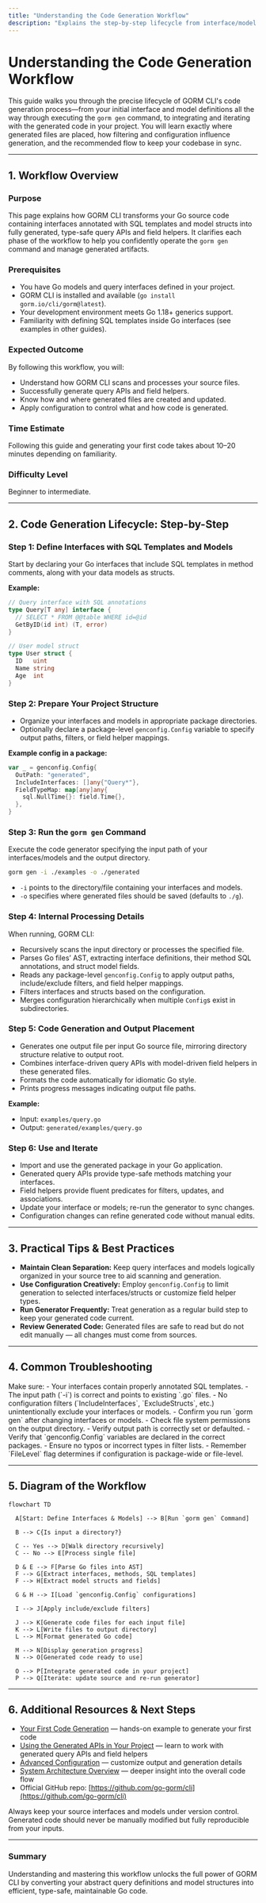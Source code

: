 ```yaml
---
title: "Understanding the Code Generation Workflow"
description: "Explains the step-by-step lifecycle from interface/model definition, through executing `gorm gen`, to integrating and iterating with generated code. Details where files are placed and how updates apply."
---
```


# Understanding the Code Generation Workflow

This guide walks you through the precise lifecycle of GORM CLI's code generation process—from your initial interface and model definitions all the way through executing the `gorm gen` command, to integrating and iterating with the generated code in your project. You will learn exactly where generated files are placed, how filtering and configuration influence generation, and the recommended flow to keep your codebase in sync.

---

## 1. Workflow Overview

### Purpose
This page explains how GORM CLI transforms your Go source code containing interfaces annotated with SQL templates and model structs into fully generated, type-safe query APIs and field helpers. It clarifies each phase of the workflow to help you confidently operate the `gorm gen` command and manage generated artifacts.

### Prerequisites
- You have Go models and query interfaces defined in your project.
- GORM CLI is installed and available (`go install gorm.io/cli/gorm@latest`).
- Your development environment meets Go 1.18+ generics support.
- Familiarity with defining SQL templates inside Go interfaces (see examples in other guides).

### Expected Outcome
By following this workflow, you will:
- Understand how GORM CLI scans and processes your source files.
- Successfully generate query APIs and field helpers.
- Know how and where generated files are created and updated.
- Apply configuration to control what and how code is generated.

### Time Estimate
Following this guide and generating your first code takes about 10–20 minutes depending on familiarity.

### Difficulty Level
Beginner to intermediate.

---

## 2. Code Generation Lifecycle: Step-by-Step

### Step 1: Define Interfaces with SQL Templates and Models

Start by declaring your Go interfaces that include SQL templates in method comments, along with your data models as structs.

**Example:**
```go
// Query interface with SQL annotations
type Query[T any] interface {
  // SELECT * FROM @@table WHERE id=@id
  GetByID(id int) (T, error)
}

// User model struct
type User struct {
  ID   uint
  Name string
  Age  int
}
```

### Step 2: Prepare Your Project Structure

- Organize your interfaces and models in appropriate package directories.
- Optionally declare a package-level `genconfig.Config` variable to specify output paths, filters, or field helper mappings.

**Example config in a package:**
```go
var _ = genconfig.Config{
  OutPath: "generated",
  IncludeInterfaces: []any{"Query*"},
  FieldTypeMap: map[any]any{
    sql.NullTime{}: field.Time{},
  },
}
```

### Step 3: Run the `gorm gen` Command

Execute the code generator specifying the input path of your interfaces/models and the output directory.

```bash
gorm gen -i ./examples -o ./generated
```

- `-i` points to the directory/file containing your interfaces and models.
- `-o` specifies where generated files should be saved (defaults to `./g`).

### Step 4: Internal Processing Details

When running, GORM CLI:
- Recursively scans the input directory or processes the specified file.
- Parses Go files’ AST, extracting interface definitions, their method SQL annotations, and struct model fields.
- Reads any package-level `genconfig.Config` to apply output paths, include/exclude filters, and field helper mappings.
- Filters interfaces and structs based on the configuration.
- Merges configuration hierarchically when multiple `Config`s exist in subdirectories.

### Step 5: Code Generation and Output Placement

- Generates one output file per input Go source file, mirroring directory structure relative to output root.
- Combines interface-driven query APIs with model-driven field helpers in these generated files.
- Formats the code automatically for idiomatic Go style.
- Prints progress messages indicating output file paths.

**Example:**
- Input: `examples/query.go`
- Output: `generated/examples/query.go`

### Step 6: Use and Iterate

- Import and use the generated package in your Go application.
- Generated query APIs provide type-safe methods matching your interfaces.
- Field helpers provide fluent predicates for filters, updates, and associations.
- Update your interface or models; re-run the generator to sync changes.
- Configuration changes can refine generated code without manual edits.

---

## 3. Practical Tips & Best Practices

- **Maintain Clean Separation:** Keep query interfaces and models logically organized in your source tree to aid scanning and generation.
- **Use Configuration Creatively:** Employ `genconfig.Config` to limit generation to selected interfaces/structs or customize field helper types.
- **Run Generator Frequently:** Treat generation as a regular build step to keep your generated code current.
- **Review Generated Code:** Generated files are safe to read but do not edit manually — all changes must come from sources.

---

## 4. Common Troubleshooting

<AccordionGroup title="Troubleshooting the Code Generation Workflow">
<Accordion title="No Output Files Generated">
Make sure:
- Your interfaces contain properly annotated SQL templates.
- The input path (`-i`) is correct and points to existing `.go` files.
- No configuration filters (`IncludeInterfaces`, `ExcludeStructs`, etc.) unintentionally exclude your interfaces or models.
</Accordion>
<Accordion title="Generated Files Are Not Updated">
- Confirm you run `gorm gen` after changing interfaces or models.
- Check file system permissions on the output directory.
- Verify output path is correctly set or defaulted.
</Accordion>
<Accordion title="Configuration Not Applied as Expected">
- Verify that `genconfig.Config` variables are declared in the correct packages.
- Ensure no typos or incorrect types in filter lists.
- Remember `FileLevel` flag determines if configuration is package-wide or file-level.
</Accordion>
</AccordionGroup>

---

## 5. Diagram of the Workflow

```mermaid
flowchart TD

  A[Start: Define Interfaces & Models] --> B[Run `gorm gen` Command]

  B --> C{Is input a directory?}
  
  C -- Yes --> D[Walk directory recursively]
  C -- No --> E[Process single file]

  D & E --> F[Parse Go files into AST]
  F --> G[Extract interfaces, methods, SQL templates]
  F --> H[Extract model structs and fields]

  G & H --> I[Load `genconfig.Config` configurations]

  I --> J[Apply include/exclude filters]

  J --> K[Generate code files for each input file]
  K --> L[Write files to output directory]
  L --> M[Format generated Go code]

  M --> N[Display generation progress]
  N --> O[Generated code ready to use]

  O --> P[Integrate generated code in your project]
  P --> Q[Iterate: update source and re-run generator]

```

---

## 6. Additional Resources & Next Steps

- [Your First Code Generation](https://docs.gorm.io/guides/getting-started/your-first-generation) — hands-on example to generate your first code
- [Using the Generated APIs in Your Project](https://docs.gorm.io/guides/getting-started/using-generated-apis) — learn to work with generated query APIs and field helpers
- [Advanced Configuration](https://docs.gorm.io/guides/first-run-configuration/advanced-configuration) — customize output and generation details
- [System Architecture Overview](https://docs.gorm.io/overview/system-architecture-concepts/architecture-overview) — deeper insight into the overall code flow
- Official GitHub repo: [https://github.com/go-gorm/cli](https://github.com/go-gorm/cli)

<Check>
Always keep your source interfaces and models under version control. Generated code should never be manually modified but fully reproducible from your inputs.
</Check>

---

### Summary
Understanding and mastering this workflow unlocks the full power of GORM CLI by converting your abstract query definitions and model structures into efficient, type-safe, maintainable Go code.


